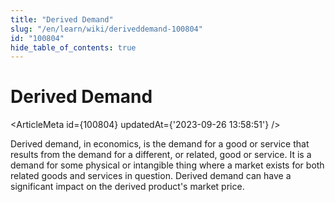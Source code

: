 ```yaml
---
title: "Derived Demand"
slug: "/en/learn/wiki/deriveddemand-100804"
id: "100804"
hide_table_of_contents: true
---
```



# Derived Demand

<ArticleMeta id={100804} updatedAt={'2023-09-26 13:58:51'} />
<div className='border-solid border-b border-t-0 my-4 border-[var(--ifm-color-gray-300)]' />

Derived demand, in economics, is the demand for a good or service that results from the demand for a different, or related, good or service. It is a demand for some physical or intangible thing where a market exists for both related goods and services in question. Derived demand can have a significant impact on the derived product's market price.
